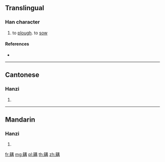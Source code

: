 {{character info/new}}
==Translingual==

===Han character===
{{Han char|rn=127|rad=耒|as=10|sn=16|four=55957|canj=QDTTB}}

# to [[plough]]. to [[sow]]

====References====
* {{Han ref|kx=0964.140|dkj=28962|dj=1412.210|hdz=42775.010|uh=8029|ud=32809|bh=EAE6|bd=60134}}

----

==Cantonese==

===Hanzi===
{{yue-hanzi|jyut=[[gong2]], [[kau1]]|y=gong2, kau1}}

# {{defn|lang=yue|sort=耒10}}

----

==Mandarin==

===Hanzi===
{{cmn-hanzi|pin=[[gōu]] ([[gou1]])|wg=kou<sup>1</sup>}}

# {{defn|lang=cmn|sort=耒10}}

[[fr:耩]]
[[mg:耩]]
[[pl:耩]]
[[th:耩]]
[[zh:耩]]